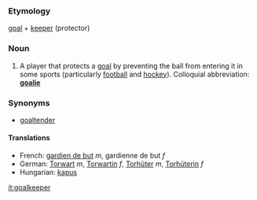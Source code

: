 ===Etymology===
[[goal]] + [[keeper]] (protector)

===Noun===
#A player that protects a [[goal]] by preventing the ball from entering it in some sports (particularly [[football]] and [[hockey]]).  Colloquial abbreviation: '''[[goalie]]'''

===Synonyms===
*[[goaltender]]

====Translations====
*French: [[gardien de but]] ''m'', gardienne de but ''f''
*German: [[Torwart]] ''m'', [[Torwartin]] ''f'', [[Torhüter]] ''m'', [[Torhüterin]] ''f''
*Hungarian: [[kapus]]

[[it:goalkeeper]]
